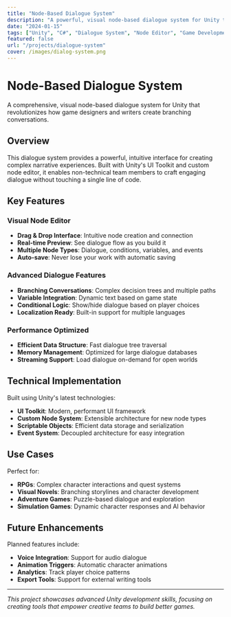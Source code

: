 ```yaml
---
title: "Node-Based Dialogue System"
description: "A powerful, visual node-based dialogue system for Unity that enables designers and writers to create complex branching conversations without coding."
date: "2024-01-15"
tags: ["Unity", "C#", "Dialogue System", "Node Editor", "Game Development"]
featured: false
url: "/projects/dialogue-system"
cover: /images/dialog-system.png
---
```


# Node-Based Dialogue System

A comprehensive, visual node-based dialogue system for Unity that revolutionizes how game designers and writers create branching conversations.

## Overview

This dialogue system provides a powerful, intuitive interface for creating complex narrative experiences. Built with Unity's UI Toolkit and custom node editor, it enables non-technical team members to craft engaging dialogue without touching a single line of code.

## Key Features

### Visual Node Editor

- **Drag & Drop Interface**: Intuitive node creation and connection
- **Real-time Preview**: See dialogue flow as you build it
- **Multiple Node Types**: Dialogue, conditions, variables, and events
- **Auto-save**: Never lose your work with automatic saving

### Advanced Dialogue Features

- **Branching Conversations**: Complex decision trees and multiple paths
- **Variable Integration**: Dynamic text based on game state
- **Conditional Logic**: Show/hide dialogue based on player choices
- **Localization Ready**: Built-in support for multiple languages

### Performance Optimized

- **Efficient Data Structure**: Fast dialogue tree traversal
- **Memory Management**: Optimized for large dialogue databases
- **Streaming Support**: Load dialogue on-demand for open worlds

## Technical Implementation

Built using Unity's latest technologies:

- **UI Toolkit**: Modern, performant UI framework
- **Custom Node System**: Extensible architecture for new node types
- **Scriptable Objects**: Efficient data storage and serialization
- **Event System**: Decoupled architecture for easy integration

## Use Cases

Perfect for:

- **RPGs**: Complex character interactions and quest systems
- **Visual Novels**: Branching storylines and character development
- **Adventure Games**: Puzzle-based dialogue and exploration
- **Simulation Games**: Dynamic character responses and AI behavior

## Future Enhancements

Planned features include:

- **Voice Integration**: Support for audio dialogue
- **Animation Triggers**: Automatic character animations
- **Analytics**: Track player choice patterns
- **Export Tools**: Support for external writing tools

---

_This project showcases advanced Unity development skills, focusing on creating tools that empower creative teams to build better games._
